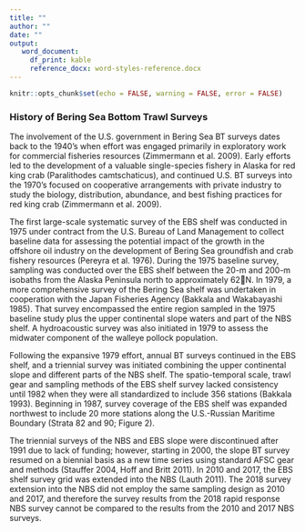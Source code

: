 ```yaml
---
title: ""
author: ""
date: ""
output: 
   word_document:
     df_print: kable
     reference_docx: word-styles-reference.docx
---
```


```r
knitr::opts_chunk$set(echo = FALSE, warning = FALSE, error = FALSE)
```

### History of Bering Sea Bottom Trawl Surveys

The involvement of the U.S. government in Bering Sea BT surveys dates back to the 1940’s when effort was engaged primarily in exploratory work for commercial fisheries resources (Zimmermann et al. 2009). Early efforts led to the development of a valuable single-species fishery in Alaska for red king crab (Paralithodes camtschaticus), and continued U.S. BT surveys into the 1970’s focused on cooperative arrangements with private industry to study the biology, distribution, abundance, and best fishing practices for red king crab (Zimmermann 
et al. 2009). 

The first large-scale systematic survey of the EBS shelf was conducted in 1975 under contract from the U.S. Bureau of Land Management to collect baseline data for assessing the potential impact of the growth in the offshore oil industry on the development of Bering Sea groundfish and crab fishery resources (Pereyra et al. 1976). During the 1975 baseline survey, sampling was conducted over the EBS shelf between the 20-m and 200-m isobaths from the Alaska Peninsula north to approximately 62N. In 1979, a more comprehensive survey of the Bering Sea shelf was undertaken in cooperation with the Japan Fisheries Agency (Bakkala and Wakabayashi 1985). That survey encompassed the entire region sampled in the 1975 baseline study plus the upper continental slope waters and part of the NBS shelf. A hydroacoustic survey was also initiated in 1979 to assess the midwater component of the walleye pollock population. 

Following the expansive 1979 effort, annual BT surveys continued in the EBS shelf, and a triennial survey was initiated combining the upper continental slope and different parts of the NBS shelf. The spatio-temporal scale, trawl gear and sampling methods of the EBS shelf survey lacked consistency until 1982 when they were all standardized to include 356 stations (Bakkala 1993). Beginning in 1987, survey coverage of the EBS shelf was expanded northwest to include 20 more stations along the U.S.-Russian Maritime Boundary (Strata 82 and 90; Figure 2). 

The triennial surveys of the NBS and EBS slope were discontinued after 1991 due to lack of funding; however, starting in 2000, the slope BT survey resumed on a biennial basis as a new time series using standard AFSC gear and methods (Stauffer 2004, Hoff and Britt 2011). In 2010 and 2017, the EBS shelf survey grid was extended into the NBS (Lauth 2011). The 2018 survey extension into the NBS did not employ the same sampling design as 2010 and 2017, and therefore the survey results from the 2018 rapid response NBS survey cannot be compared to the results from the 2010 and 2017 NBS surveys.
